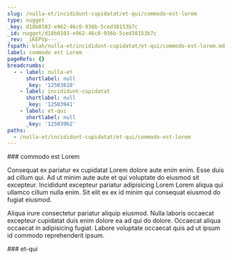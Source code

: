```yaml
---
slug: /nulla-et/incididunt-cupidatat/et-qui/commodo-est-lorem
type: nugget
_key: d18b0103-e962-46c0-936b-5ced38153b7c
_id: nugget/d18b0103-e962-46c0-936b-5ced38153b7c
_rev: _iKEPVp---_
fspath: blah/nulla-et/incididunt-cupidatat/et-qui/commodo-est-lorem.md
label: commodo est Lorem
pageRefs: {}
breadcrumbs:
  - - label: nulla-et
      shortlabel: null
      _key: '12503610'
    - label: incididunt-cupidatat
      shortlabel: null
      _key: '12503941'
    - label: et-qui
      shortlabel: null
      _key: '12503962'
paths:
  - /nulla-et/incididunt-cupidatat/et-qui/commodo-est-lorem
---
```


<NuggetArea>
<Nugget slug="/nulla-et/incididunt-cupidatat/et-qui/commodo-est-lorem" type="nugget" _key="d18b0103-e962-46c0-936b-5ced38153b7c" _id="nugget/d18b0103-e962-46c0-936b-5ced38153b7c" _rev="_iKEPVp---_" fspath="blah/nulla-et/incididunt-cupidatat/et-qui/commodo-est-lorem.md" label="commodo est Lorem" paths="/nulla-et/incididunt-cupidatat/et-qui/commodo-est-lorem">
<NuggetBody>
### commodo est Lorem

Consequat ex pariatur ex cupidatat Lorem dolore aute enim enim. Esse duis ad cillum qui. Ad ut minim aute aute et qui voluptate do eiusmod sit excepteur. Incididunt excepteur pariatur adipisicing Lorem Lorem aliqua qui ullamco cillum nulla enim. Sit elit ex ex id minim qui consequat eiusmod do fugiat eiusmod.

Aliqua irure consectetur pariatur aliquip eiusmod. Nulla laboris occaecat excepteur cupidatat duis enim dolore ea ad qui do dolore. Occaecat aliqua occaecat in adipisicing fugiat. Labore voluptate occaecat quis ad ut ipsum id commodo reprehenderit ipsum.

</NuggetBody>
<Breadcrumbs>
<Crumbs>
<Crumb _key="12503610" label="nulla-et" /><Crumb _key="12503941" label="incididunt-cupidatat" /><Crumb _key="12503962" label="et-qui" />
</Crumbs>
</Breadcrumbs>
</Nugget>

<NuggetsInbound>
</NuggetsInbound>
<NuggetsOutbound>
</NuggetsOutbound>
</NuggetArea>
<PassagesInbound>
<Passage direction="inbound" type="passage" _key="12503962" _id="passage/12503962" _rev="_iKEPVp----" label="et-qui" passage="et-qui" fspath="blah/nulla-et/incididunt-cupidatat/et-qui" paths="/nulla-et/incididunt-cupidatat/et-qui" slug="/nulla-et/incididunt-cupidatat/et-qui">
<NuggetBody>
### et-qui

</NuggetBody>
<Breadcrumbs>
<Crumbs>
<Crumb _key="12503610" label="nulla-et" /><Crumb _key="12503941" label="incididunt-cupidatat" />
</Crumbs>
</Breadcrumbs>
</Passage>

</PassagesInbound>
<PassagesOutbound>
</PassagesOutbound>